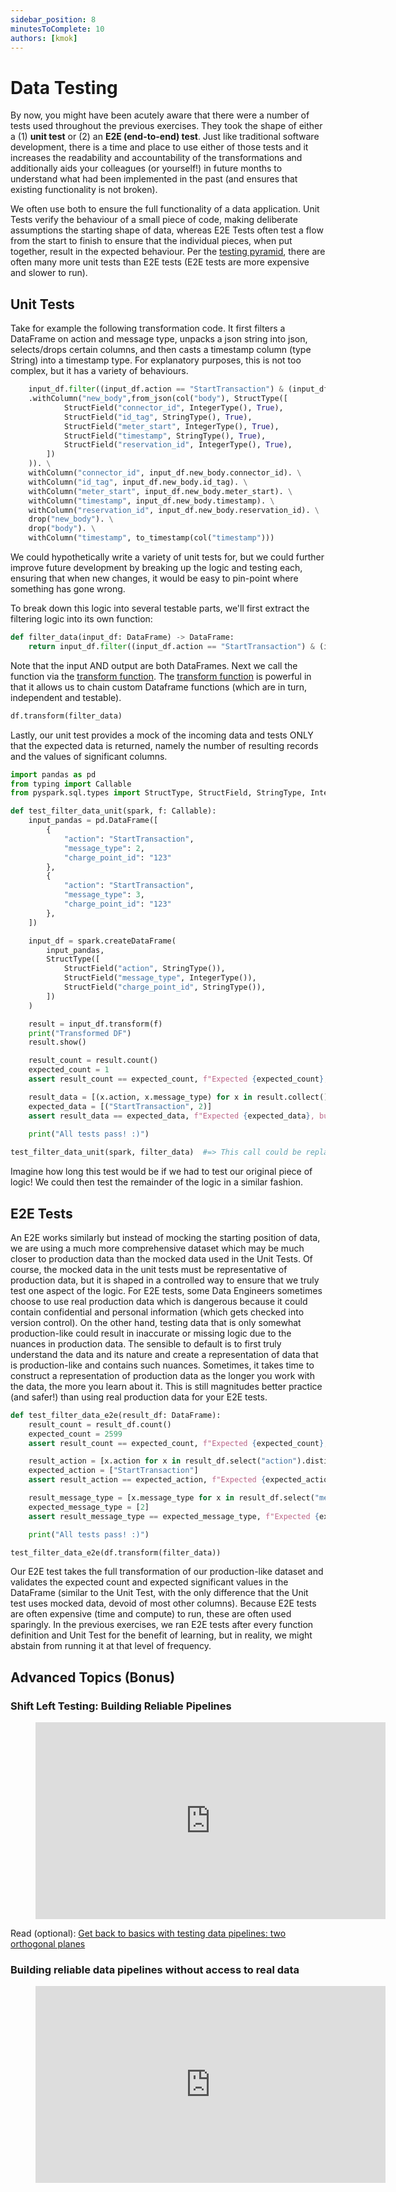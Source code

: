 ```yaml
---
sidebar_position: 8
minutesToComplete: 10
authors: [kmok]
---
```

# Data Testing
By now, you might have been acutely aware that there were a number of tests used throughout the previous exercises. They took the shape of either a (1) **unit test** or (2) an **E2E (end-to-end) test**. Just like traditional software development, there is a time and place to use either of those tests and it increases the readability and accountability of the transformations and additionally aids your colleagues (or yourself!) in future months to understand what had been implemented in the past (and ensures that existing functionality is not broken). 

We often use both to ensure the full functionality of a data application. Unit Tests verify the behaviour of a small piece of code, making deliberate assumptions the starting shape of data, whereas E2E Tests often test a flow from the start to finish to ensure that the individual pieces, when put together, result in the expected behaviour. Per the [testing pyramid](https://martinfowler.com/articles/practical-test-pyramid.html), there are often many more unit tests than E2E tests (E2E tests are more expensive and slower to run).

## Unit Tests
Take for example the following transformation code. It first filters a DataFrame on action and message type, unpacks a json string into json, selects/drops certain columns, and then casts a timestamp column (type String) into a timestamp type. For explanatory purposes, this is not too complex, but it has a variety of behaviours.
```python showLineNumbers
    input_df.filter((input_df.action == "StartTransaction") & (input_df.message_type == 2))
    .withColumn("new_body",from_json(col("body"), StructType([
            StructField("connector_id", IntegerType(), True),
            StructField("id_tag", StringType(), True),
            StructField("meter_start", IntegerType(), True),
            StructField("timestamp", StringType(), True),
            StructField("reservation_id", IntegerType(), True),
        ])
    )). \
    withColumn("connector_id", input_df.new_body.connector_id). \
    withColumn("id_tag", input_df.new_body.id_tag). \
    withColumn("meter_start", input_df.new_body.meter_start). \
    withColumn("timestamp", input_df.new_body.timestamp). \
    withColumn("reservation_id", input_df.new_body.reservation_id). \
    drop("new_body"). \
    drop("body"). \
    withColumn("timestamp", to_timestamp(col("timestamp")))
```
We could hypothetically write a variety of unit tests for, but we could further improve future development by breaking up the logic and testing each, ensuring that when new changes, it would be easy to pin-point where something has gone wrong.

To break down this logic into several testable parts, we'll first extract the filtering logic into its own function:
```python showLineNumbers
def filter_data(input_df: DataFrame) -> DataFrame:
    return input_df.filter((input_df.action == "StartTransaction") & (input_df.message_type == 2))
```
Note that the input AND output are both DataFrames.  Next we call the function via the [transform function](https://spark.apache.org/docs/3.2.0/api/python/reference/api/pyspark.sql.functions.transform.html). The [transform function](https://spark.apache.org/docs/3.2.0/api/python/reference/api/pyspark.sql.functions.transform.html) is powerful in that it allows us to chain custom Dataframe functions (which are in turn, independent and testable).

```python
df.transform(filter_data)
```

Lastly, our unit test provides a mock of the incoming data and tests ONLY that the expected data is returned, namely the number of resulting records and the values of significant columns.

```python showLineNumbers
import pandas as pd
from typing import Callable
from pyspark.sql.types import StructType, StructField, StringType, IntegerType

def test_filter_data_unit(spark, f: Callable):
    input_pandas = pd.DataFrame([
        {
            "action": "StartTransaction",
            "message_type": 2,
            "charge_point_id": "123"
        },
        {
            "action": "StartTransaction",
            "message_type": 3,
            "charge_point_id": "123"
        },
    ])

    input_df = spark.createDataFrame(
        input_pandas,
        StructType([
            StructField("action", StringType()),
            StructField("message_type", IntegerType()),
            StructField("charge_point_id", StringType()),
        ])
    )

    result = input_df.transform(f)
    print("Transformed DF")
    result.show()

    result_count = result.count()
    expected_count = 1
    assert result_count == expected_count, f"Expected {expected_count}, but got {result_count}"

    result_data = [(x.action, x.message_type) for x in result.collect()]
    expected_data = [("StartTransaction", 2)]
    assert result_data == expected_data, f"Expected {expected_data}, but got {result_data}"

    print("All tests pass! :)")
    
test_filter_data_unit(spark, filter_data)  #=> This call could be replaced by a testing framework, such as Pytest.
```

Imagine how long this test would be if we had to test our original piece of logic! We could then test the remainder of the logic in a similar fashion.

## E2E Tests
An E2E works similarly but instead of mocking the starting position of data, we are using a much more comprehensive dataset which may be much closer to production data than the mocked data used in the Unit Tests. Of course, the mocked data in the unit tests must be representative of production data, but it is shaped in a controlled way to ensure that we truly test one aspect of the logic. For E2E tests, some Data Engineers sometimes choose to use real production data which is dangerous because it could contain confidential and personal information (which gets checked into version control). On the other hand, testing data that is only somewhat production-like could result in inaccurate or missing logic due to the nuances in production data. The sensible to default is to first truly understand the data and its nature and create a representation of data that is production-like and contains such nuances. Sometimes, it takes time to construct a representation of production data as the longer you work with the data, the more you learn about it. This is still magnitudes better practice (and safer!) than using real production data for your E2E tests. 

```python showLineNumbers
def test_filter_data_e2e(result_df: DataFrame):
    result_count = result_df.count()
    expected_count = 2599
    assert result_count == expected_count, f"Expected {expected_count}, but got {result_count}"

    result_action = [x.action for x in result_df.select("action").distinct().collect()]
    expected_action = ["StartTransaction"]
    assert result_action == expected_action, f"Expected {expected_action}, but got {result_action}"

    result_message_type = [x.message_type for x in result_df.select("message_type").distinct().collect()]
    expected_message_type = [2]
    assert result_message_type == expected_message_type, f"Expected {expected_message_type}, but got {result_message_type}"

    print("All tests pass! :)")

test_filter_data_e2e(df.transform(filter_data))
```

Our E2E test takes the full transformation of our production-like dataset and validates the expected count and expected significant values in the DataFrame (similar to the Unit Test, with the only difference that the Unit test uses mocked data, devoid of most other columns). Because E2E tests are often expensive (time and compute) to run, these are often used sparingly. In the previous exercises, we ran E2E tests after every function definition and Unit Test for the benefit of learning, but in reality, we might abstain from running it at that level of frequency. 

## Advanced Topics (Bonus)
### Shift Left Testing: Building Reliable Pipelines

<div style={{textAlign: 'center'}}>

<figure class="video-container">
    <iframe width="560" height="315" src="https://www.youtube.com/embed/MR50CEFqZZo" title="YouTube video player" frameborder="0" allow="accelerometer; autoplay; clipboard-write; encrypted-media; gyroscope; picture-in-picture" allowfullscreen="allowfullscreen"></iframe>
</figure>


Read (optional): [Get back to basics with testing data pipelines: two orthogonal planes](https://www.thoughtworks.com/en-de/insights/blog/testing/get-back-to-basics-with-testing-data-pipelines-two-orthogonal-planes)

</div>

### Building reliable data pipelines without access to real data

<div style={{textAlign: 'center'}}>

<figure class="video-container">
    <iframe width="560" height="315" src="https://www.youtube.com/embed/kr9kWB2aJNM" title="YouTube video player" frameborder="0" allow="accelerometer; autoplay; clipboard-write; encrypted-media; gyroscope; picture-in-picture" allowfullscreen="allowfullscreen"></iframe>
</figure>

</div>

